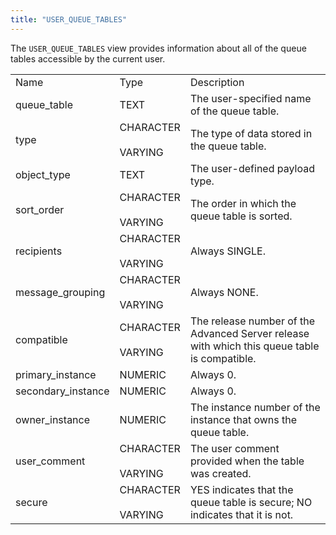 ```yaml
---
title: "USER_QUEUE_TABLES"
---
```


<div id="user_queue_tables" class="registered_link"></div>

The `USER_QUEUE_TABLES` view provides information about all of the queue tables accessible by the current user.

|                    |                              |                                                                                              |
| ------------------ | ---------------------------- | -------------------------------------------------------------------------------------------- |
| Name               | Type                         | Description                                                                                  |
| queue_table        | TEXT                         | The user-specified name of the queue table.                                                  |
| type               | CHARACTER<br /><br />VARYING | The type of data stored in the queue table.                                                  |
| object_type        | TEXT                         | The user-defined payload type.                                                               |
| sort_order         | CHARACTER<br /><br />VARYING | The order in which the queue table is sorted.                                                |
| recipients         | CHARACTER<br /><br />VARYING | Always SINGLE.                                                                               |
| message_grouping   | CHARACTER<br /><br />VARYING | Always NONE.                                                                                 |
| compatible         | CHARACTER<br /><br />VARYING | The release number of the Advanced Server release with which this queue table is compatible. |
| primary_instance   | NUMERIC                      | Always 0.                                                                                    |
| secondary_instance | NUMERIC                      | Always 0.                                                                                    |
| owner_instance     | NUMERIC                      | The instance number of the instance that owns the queue table.                               |
| user_comment       | CHARACTER<br /><br />VARYING | The user comment provided when the table was created.                                        |
| secure             | CHARACTER<br /><br />VARYING | YES indicates that the queue table is secure; NO indicates that it is not.                   |
